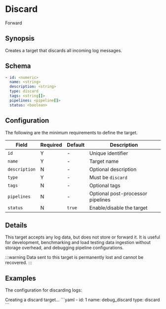 # Discard

<span class="theme-doc-version-badge badge badge--secondary">Forward</span>

## Synopsis

Creates a target that discards all incoming log messages.

## Schema

```yaml
- id: <numeric>
  name: <string>
  description: <string>
  type: discard
  tags: <string[]>
  pipelines: <pipeline[]>
  status: <boolean>
```

## Configuration

The following are the minimum requirements to define the target.

|Field|Required|Default|Description|
|---|---|---|---|
|`id`|Y|-|Unique identifier|
|`name`|Y|-|Target name|
|`description`|N|-|Optional description|
|`type`|Y|-|Must be `discard`|
|`tags`|N|-|Optional tags|
|`pipelines`|N|-|Optional post-processor pipelines|
|`status`|N|`true`|Enable/disable the target|

## Details

This target accepts any log data, but does not store or forward it. It is useful for development, benchmarking and load testing data ingestion without storage overhead, and debugging pipeline configurations.

:::warning
Data sent to this target is permanently lost and cannot be recovered.
:::

## Examples

The configuration for discarding logs:

<ExampleGrid>
  <CommentCol>
    Creating a discard target...
  </CommentCol>
  <CodeCol>
    ```yaml
    - id: 1
      name: debug_discard
      type: discard
    ```
  </CodeCol>
</ExampleGrid>
